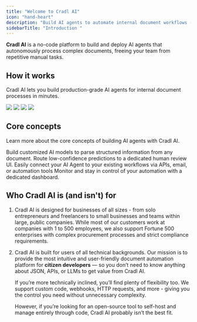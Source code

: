 ```yaml
---
title: "Welcome to Cradl AI"
icon: "hand-heart"
description: "Build AI agents to automate internal document workflows - fast, safe and without writing a single line of code.  "
sidebarTitle: "Introduction "
---
```


**Cradl AI** is a no-code platform to build and deploy AI agents that autonomously process complex documents, freeing your team from repetitive manual tasks.

## How it works
Cradl AI lets you build production-grade AI agents for internal document processes in minutes.

<Tabs>
  <Tab title="AI Workflows">
    <Frame caption="Create AI agents to automate internal document workflows without any code.">
      <img src="/images/ai-workflows.webp" />
    </Frame>
  </Tab>
  <Tab title="Human-in-the-loop">
    <Frame caption="Route uncertain AI predictions to a human for review">
      <img src="/images/hitl.webp" />
    </Frame>
  </Tab>
  <Tab title="Insights">
    <Frame caption="Monitor and stay in control of your automation with a dedicated dashboard">
      <img src="/images/insights.webp" />
    </Frame>
  </Tab>
  <Tab title="Integrations">
    <Frame caption="Connect your AI Agent to your existing workflows via APIs, email or automation tools">
      <img src="/images/integrations.webp" />
    </Frame>
  </Tab>
</Tabs>

## Core concepts
Learn more about the core concepts of building AI agents with Cradl AI.

<CardGroup cols={2}>
  <Card title="AI Agents" icon="sparkles" href="/core-concepts/ai-model">
    Build customized AI models to parse structured information from any document.
  </Card>
  <Card title="Human in the loop" icon="user-check" href="/core-concepts/human-in-the-loop">
    Route low-confidence predictions to a dedicated human review UI.
  </Card>
  <Card title="Integrations" icon="link" href="/">
    Easily connect your AI Agent to your existing workflows via APIs, email, or automation tools
  </Card>
  <Card title="Insights" icon="chart-waterfall" href="/">
    Monitor and stay in control of your automation with a dedicated dashboard.
  </Card>
</CardGroup>

## Who Cradl AI is (and isn't) for

1. Cradl AI is designed for businesses of all sizes - from solo entrepreneurs and freelancers to small businesses and teams within large, public companies. While most of our customers work at companies with 1 to 500 employees, we also support Fortune 500 enterprises with complex procurement processes and strict compliance requirements.
2. Cradl AI is built for users of all technical backgrounds. Our mission is to provide the most intuitive and user-friendly document automation platform for **citizen developers** — so you don’t need to know anything about JSON, APIs, or LLMs to get value from Cradl AI.

   If you’re more technically inclined, you’ll find plenty of flexibility too. We support custom code, webhooks, HTTP requests, and more - giving you the control you need without unnecessary complexity.

   However, if you’re looking for an open-source tool to self-host and manage entirely through code, Cradl AI probably isn’t the best fit.
